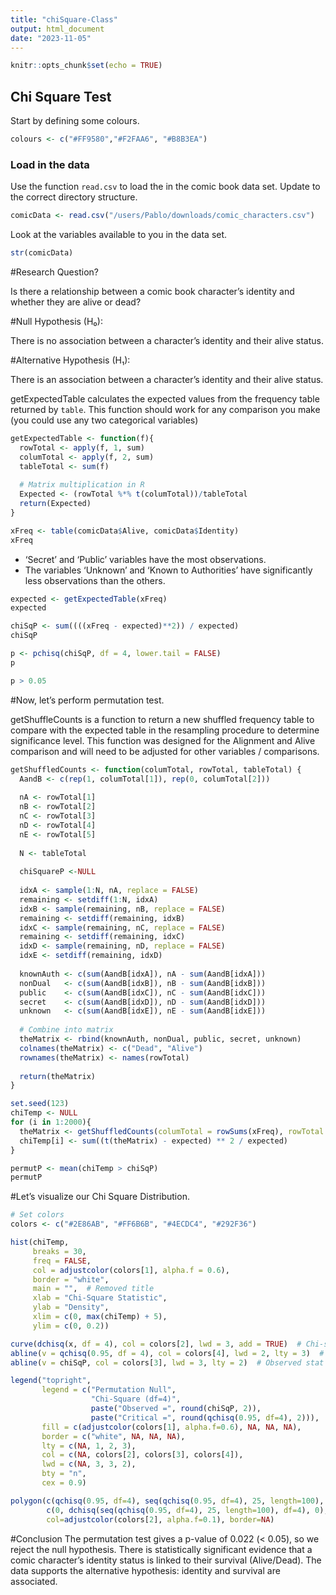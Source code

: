 ---
title: "chiSquare-Class"
output: html_document
date: "2023-11-05"
---

```{r setup, include=FALSE}
knitr::opts_chunk$set(echo = TRUE)
```

## Chi Square Test

Start by defining some colours. 

```{r}
colours <- c("#FF9580","#F2FAA6", "#B8B3EA")
```

### Load in the data

Use the function `read.csv` to load the in the comic book data set. Update to the correct directory structure. 

```{r}
comicData <- read.csv("/users/Pablo/downloads/comic_characters.csv")
```

Look at the variables available to you in the data set. 

```{r}
str(comicData)
```
#Research Question?

Is there a relationship between a comic book character's identity and whether they are alive or dead?

#Null Hypothesis (H₀):

There is no association between a character's identity and their alive status.

#Alternative Hypothesis (H₁): 

There is an association between a character's identity and their alive status.


getExpectedTable calculates the expected values from the frequency table returned by `table`. This function should work for any comparison you make (you could use any two categorical variables)

```{r}
getExpectedTable <- function(f){
  rowTotal <- apply(f, 1, sum)
  columTotal <- apply(f, 2, sum)
  tableTotal <- sum(f)
  
  # Matrix multiplication in R
  Expected <- (rowTotal %*% t(columTotal))/tableTotal
  return(Expected)
}
```

```{r}
xFreq <- table(comicData$Alive, comicData$Identity)
xFreq
```

- 'Secret' and 'Public' variables have the most observations.
- The variables 'Unknown' and 'Known to Authorities' have significantly less observations than the others.

```{r}
expected <- getExpectedTable(xFreq)
expected
```
```{r}
chiSqP <- sum((((xFreq - expected)**2)) / expected)
chiSqP
```

```{r}
p <- pchisq(chiSqP, df = 4, lower.tail = FALSE)
p
```

```{r}
p > 0.05
```
#Now, let's perform permutation test.

getShuffleCounts is a function to return a new shuffled frequency table to compare with the expected table in the resampling procedure to determine significance level. This function was designed for the Alignment and Alive comparison and will need to be adjusted for other variables / comparisons. 

```{r}
getShuffledCounts <- function(columTotal, rowTotal, tableTotal) {
  AandB <- c(rep(1, columTotal[1]), rep(0, columTotal[2])) 
  
  nA <- rowTotal[1]  
  nB <- rowTotal[2]  
  nC <- rowTotal[3]  
  nD <- rowTotal[4] 
  nE <- rowTotal[5] 
  
  N <- tableTotal
  
  chiSquareP <-NULL 
  
  idxA <- sample(1:N, nA, replace = FALSE)
  remaining <- setdiff(1:N, idxA)
  idxB <- sample(remaining, nB, replace = FALSE)
  remaining <- setdiff(remaining, idxB)
  idxC <- sample(remaining, nC, replace = FALSE)
  remaining <- setdiff(remaining, idxC)
  idxD <- sample(remaining, nD, replace = FALSE)
  idxE <- setdiff(remaining, idxD) 
  
  knownAuth <- c(sum(AandB[idxA]), nA - sum(AandB[idxA]))
  nonDual   <- c(sum(AandB[idxB]), nB - sum(AandB[idxB]))
  public    <- c(sum(AandB[idxC]), nC - sum(AandB[idxC]))
  secret    <- c(sum(AandB[idxD]), nD - sum(AandB[idxD]))
  unknown   <- c(sum(AandB[idxE]), nE - sum(AandB[idxE]))
  
  # Combine into matrix
  theMatrix <- rbind(knownAuth, nonDual, public, secret, unknown)
  colnames(theMatrix) <- c("Dead", "Alive")
  rownames(theMatrix) <- names(rowTotal)
  
  return(theMatrix)
}
```

```{r}
set.seed(123)
chiTemp <- NULL
for (i in 1:2000){
  theMatrix <- getShuffledCounts(columTotal = rowSums(xFreq), rowTotal = colSums(xFreq), tableTotal = sum(xFreq))
  chiTemp[i] <- sum((t(theMatrix) - expected) ** 2 / expected)
}
```

```{r}
permutP <- mean(chiTemp > chiSqP)
permutP
```
#Let's visualize our Chi Square Distribution.

```{r}
# Set colors
colors <- c("#2E86AB", "#FF6B6B", "#4ECDC4", "#292F36")

hist(chiTemp,
     breaks = 30,
     freq = FALSE,
     col = adjustcolor(colors[1], alpha.f = 0.6),
     border = "white",
     main = "",  # Removed title
     xlab = "Chi-Square Statistic",
     ylab = "Density",
     xlim = c(0, max(chiTemp) + 5),
     ylim = c(0, 0.2))

curve(dchisq(x, df = 4), col = colors[2], lwd = 3, add = TRUE)  # Chi-square curve
abline(v = qchisq(0.95, df = 4), col = colors[4], lwd = 2, lty = 3)  # Critical line
abline(v = chiSqP, col = colors[3], lwd = 3, lty = 2)  # Observed stat

legend("topright",
       legend = c("Permutation Null", 
                  "Chi-Square (df=4)", 
                  paste("Observed =", round(chiSqP, 2)), 
                  paste("Critical =", round(qchisq(0.95, df=4), 2))),
       fill = c(adjustcolor(colors[1], alpha.f=0.6), NA, NA, NA),
       border = c("white", NA, NA, NA),
       lty = c(NA, 1, 2, 3),
       col = c(NA, colors[2], colors[3], colors[4]),
       lwd = c(NA, 3, 3, 2),
       bty = "n",
       cex = 0.9)

polygon(c(qchisq(0.95, df=4), seq(qchisq(0.95, df=4), 25, length=100), 25),
        c(0, dchisq(seq(qchisq(0.95, df=4), 25, length=100), df=4), 0),
        col=adjustcolor(colors[2], alpha.f=0.1), border=NA)
```

#Conclusion
The permutation test gives a p-value of 0.022 (< 0.05), so we reject the null hypothesis.
There is statistically significant evidence that a comic character’s identity status is linked to their survival (Alive/Dead).
The data supports the alternative hypothesis: identity and survival are associated.